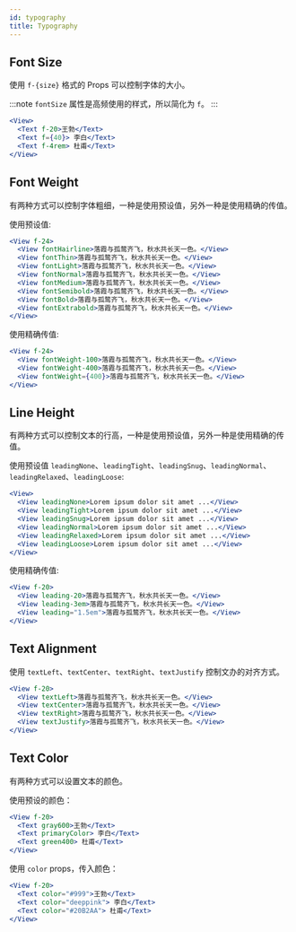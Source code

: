 ```yaml
---
id: typography
title: Typography
---
```



## Font Size

使用 `f-{size}` 格式的 Props 可以控制字体的大小。

:::note
`fontSize` 属性是高频使用的样式，所以简化为 `f`。
:::

```jsx live
<View>
  <Text f-20>王勃</Text>
  <Text f={40}> 李白</Text>
  <Text f-4rem> 杜甫</Text>
</View>
```

## Font Weight

有两种方式可以控制字体粗细，一种是使用预设值，另外一种是使用精确的传值。

使用预设值:

```jsx live
<View f-24>
  <View fontHairline>落霞与孤鹜齐飞，秋水共长天一色。</View>
  <View fontThin>落霞与孤鹜齐飞，秋水共长天一色。</View>
  <View fontLight>落霞与孤鹜齐飞，秋水共长天一色。</View>
  <View fontNormal>落霞与孤鹜齐飞，秋水共长天一色。</View>
  <View fontMedium>落霞与孤鹜齐飞，秋水共长天一色。</View>
  <View fontSemibold>落霞与孤鹜齐飞，秋水共长天一色。</View>
  <View fontBold>落霞与孤鹜齐飞，秋水共长天一色。</View>
  <View fontExtrabold>落霞与孤鹜齐飞，秋水共长天一色。</View>
</View>
```

使用精确传值:

```jsx live
<View f-24>
  <View fontWeight-100>落霞与孤鹜齐飞，秋水共长天一色。</View>
  <View fontWeight-400>落霞与孤鹜齐飞，秋水共长天一色。</View>
  <View fontWeight={400}>落霞与孤鹜齐飞，秋水共长天一色。</View>
</View>
```

## Line Height

有两种方式可以控制文本的行高，一种是使用预设值，另外一种是使用精确的传值。

使用预设值 `leadingNone`、`leadingTight`、`leadingSnug`、`leadingNormal`、`leadingRelaxed`、`leadingLoose`:

<LineHeight1 />

```jsx
<View>
  <View leadingNone>Lorem ipsum dolor sit amet ...</View>
  <View leadingTight>Lorem ipsum dolor sit amet ...</View>
  <View leadingSnug>Lorem ipsum dolor sit amet ...</View>
  <View leadingNormal>Lorem ipsum dolor sit amet ...</View>
  <View leadingRelaxed>Lorem ipsum dolor sit amet ...</View>
  <View leadingLoose>Lorem ipsum dolor sit amet ...</View>
</View>
```

使用精确传值:

```jsx live
<View f-20>
  <View leading-20>落霞与孤鹜齐飞，秋水共长天一色。</View>
  <View leading-3em>落霞与孤鹜齐飞，秋水共长天一色。</View>
  <View leading="1.5em">落霞与孤鹜齐飞，秋水共长天一色。</View>
</View>
```

## Text Alignment

使用 `textLeft`、`textCenter`、`textRight`、`textJustify` 控制文办的对齐方式。

```jsx live
<View f-20>
  <View textLeft>落霞与孤鹜齐飞，秋水共长天一色。</View>
  <View textCenter>落霞与孤鹜齐飞，秋水共长天一色。</View>
  <View textRight>落霞与孤鹜齐飞，秋水共长天一色。</View>
  <View textJustify>落霞与孤鹜齐飞，秋水共长天一色。</View>
</View>
```

## Text Color

有两种方式可以设置文本的颜色。

使用预设的颜色：

```jsx live
<View f-20>
  <Text gray600>王勃</Text>
  <Text primaryColor> 李白</Text>
  <Text green400> 杜甫</Text>
</View>
```

使用 `color` props，传入颜色：

```jsx live
<View f-20>
  <Text color="#999">王勃</Text>
  <Text color="deeppink"> 李白</Text>
  <Text color="#20B2AA"> 杜甫</Text>
</View>
```
